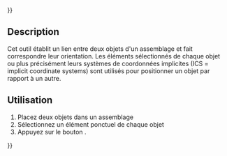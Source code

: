 {{UnfinishedDocu{{#translation:}}}}
<languages/>

{{Docnav/fr
|[[Assembly3_ConstraintPointOnCircle/fr|Contrainte point sur cercle]]
|[[Assembly3_ConstraintPointPlaneDistance/fr|Contrainte distance point plan ]]
|[[Assembly3_Workbench/fr|Assembly3]]
|IconL=Assembly_ConstraintPointOnCircle.svg
|IconR=Assembly_ConstraintPointPlaneDistance.svg
|IconC=Assembly3_workbench_icon.svg
}}

{{GuiCommand/fr
|Name=Assembly3 ConstraintPointsDistance
|Name/fr=Assembly3 Contrainte distance entre points
|Icon=Assembly_ConstraintPointsDistance.svg
|Workbenches=[[Assembly3_Workbench/fr|Assembly3]]
}}

==Description==

Cet outil établit un lien entre deux objets d'un assemblage et fait correspondre leur orientation. Les éléments sélectionnés de chaque objet ou plus précisément leurs systèmes de coordonnées implicites (ICS = implicit coordinate systems) sont utilisés pour positionner un objet par rapport à un autre.

== Utilisation == 

# Placez deux objets dans un assemblage
# Sélectionnez un élément ponctuel de chaque objet
# Appuyez sur le bouton {{Button|[[Image:Assembly_ConstraintPointsDistance.svg|16px]] [[Assembly3_ConstraintPointsDistance/fr|Distance des points]]}}.

   
{{Docnav/fr
|[[Assembly3_ConstraintPointOnCircle/fr|Contrainte point sur cercle]]
|[[Assembly3_ConstraintPointPlaneDistance/fr|Contrainte distance point plan ]]
|[[Assembly3_Workbench/fr|Assembly3]]
|IconL=Assembly_ConstraintPointOnCircle.svg
|IconR=Assembly_ConstraintPointPlaneDistance.svg
|IconC=Assembly3_workbench_icon.svg
}}

{{Userdocnavi{{#translation:}}}}